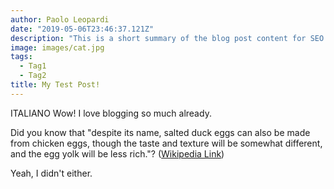 ```yaml
---
author: Paolo Leopardi
date: "2019-05-06T23:46:37.121Z"
description: "This is a short summary of the blog post content for SEO purposes."
image: images/cat.jpg
tags:
  - Tag1
  - Tag2
title: My Test Post!
---
```


ITALIANO Wow! I love blogging so much already.

Did you know that "despite its name, salted duck eggs can also be made from
chicken eggs, though the taste and texture will be somewhat different, and the
egg yolk will be less rich."?
([Wikipedia Link](http://en.wikipedia.org/wiki/Salted_duck_egg))

Yeah, I didn't either.
